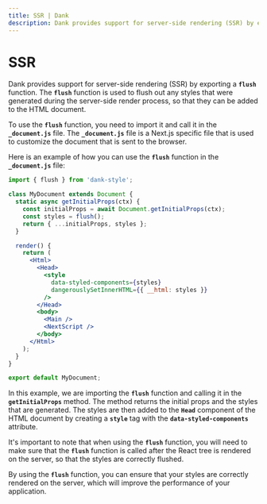 ```yaml
---
title: SSR | Dank
description: Dank provides support for server-side rendering (SSR) by exporting a flush function.
---
```



<Meta title="configuration/SSR" />

# SSR

Dank provides support for server-side rendering (SSR) by exporting a **`flush`** function. The **`flush`** function is used to flush out any styles that were generated during the server-side render process, so that they can be added to the HTML document.

To use the **`flush`** function, you need to import it and call it in the **`_document.js`** file. The **`_document.js`** file is a Next.js specific file that is used to customize the document that is sent to the browser.

Here is an example of how you can use the **`flush`** function in the **`_document.js`** file:

```jsx
import { flush } from 'dank-style';

class MyDocument extends Document {
  static async getInitialProps(ctx) {
    const initialProps = await Document.getInitialProps(ctx);
    const styles = flush();
    return { ...initialProps, styles };
  }

  render() {
    return (
      <Html>
        <Head>
          <style
            data-styled-components={styles}
            dangerouslySetInnerHTML={{ __html: styles }}
          />
        </Head>
        <body>
          <Main />
          <NextScript />
        </body>
      </Html>
    );
  }
}

export default MyDocument;
```

In this example, we are importing the **`flush`** function and calling it in the **`getInitialProps`** method. The method returns the initial props and the styles that are generated. The styles are then added to the **`Head`** component of the HTML document by creating a **`style`** tag with the **`data-styled-components`** attribute.

It's important to note that when using the **`flush`** function, you will need to make sure that the **`flush`** function is called after the React tree is rendered on the server, so that the styles are correctly flushed.

By using the **`flush`** function, you can ensure that your styles are correctly rendered on the server, which will improve the performance of your application.
